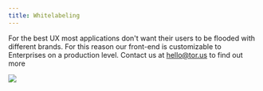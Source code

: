 ```yaml
---
title: Whitelabeling
---
```


For the best UX most applications don't want their users to be flooded with
different brands. For this reason our front-end is customizable to Enterprises
on a production level. Contact us at hello@tor.us to find out more

![](../../../static/assets/new-binance.png)
